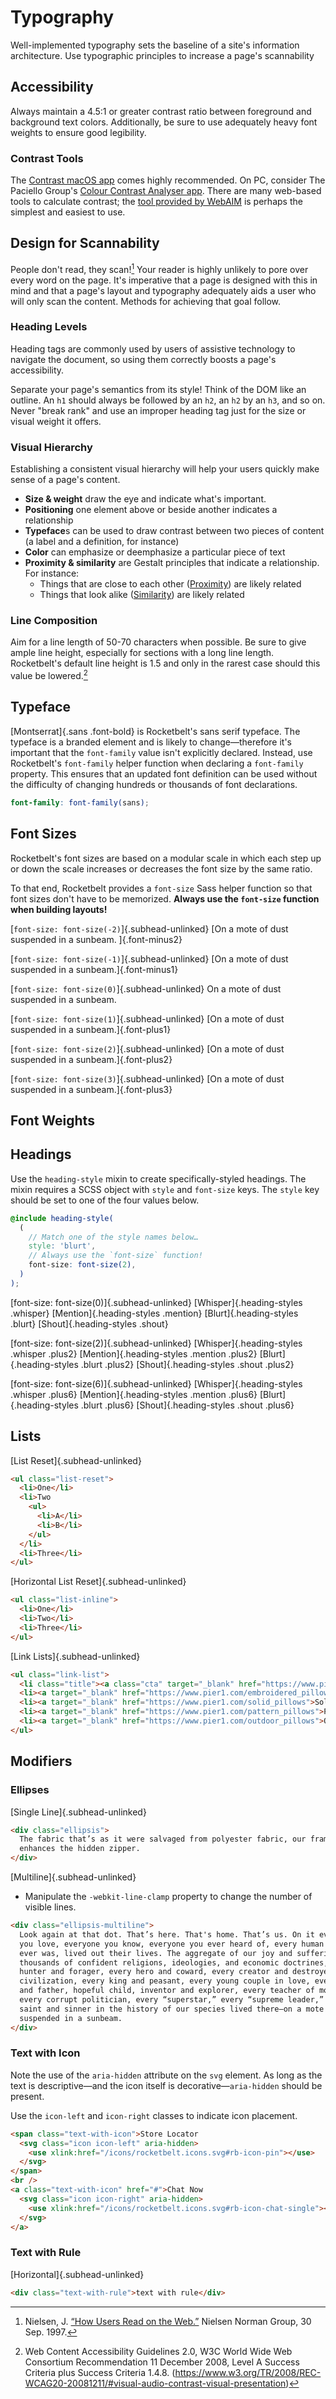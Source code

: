 
# Typography
Well-implemented typography sets the baseline of a site's information
architecture. Use typographic principles to increase a page's scannability

## Accessibility
Always maintain a 4.5:1 or greater contrast ratio between foreground and background text
colors. Additionally, be sure to use adequately heavy font weights to ensure
good legibility.

### Contrast Tools
The [Contrast macOS app](https://usecontrast.com/) comes highly recommended. On
PC, consider The Paciello Group's [Colour Contrast Analyser app](https://developer.paciellogroup.com/resources/contrastanalyser/).
There are many web-based tools to calculate contrast; the [tool provided by WebAIM](https://webaim.org/resources/contrastchecker/)
is perhaps the simplest and easiest to use.

## Design for Scannability
People don't read, they scan![^1] Your reader is highly unlikely to pore over
every word on the page. It's imperative that a page is designed with this in
mind and that a page's layout and typography adequately aids a user who will
only scan the content. Methods for achieving that goal follow.

### Heading Levels
Heading tags are commonly used by users of assistive technology to navigate the
document, so using them correctly boosts a page's accessibility.

Separate your page's semantics from its style! Think of the DOM like an outline.
An `h1` should always be followed by an `h2`, an `h2` by an `h3`, and so on.
Never "break rank" and use an improper heading tag just for the size or visual
weight it offers.

### Visual Hierarchy
Establishing a consistent visual hierarchy will help your users quickly make
sense of a page's content.

- **Size & weight** draw the eye and indicate what's important.
- **Positioning** one element above or beside another indicates a relationship
- **Typeface**s can be used to draw contrast between two pieces of content (a label and a definition, for instance)
- **Color** can emphasize or deemphasize a particular piece of text
- **Proximity & similarity** are Gestalt principles that indicate a relationship. For instance:
  - Things that are close to each other ([Proximity](https://en.wikipedia.org/wiki/Gestalt_psychology#Law_of_Proximity)) are likely related
  - Things that look alike ([Similarity](https://en.wikipedia.org/wiki/Gestalt_psychology#Law_of_Similarity)) are likely related

### Line Composition
Aim for a line length of 50-70 characters when possible. Be sure to give ample
line height, especially for sections with a long line length. Rocketbelt's
default line height is 1.5 and only in the rarest case should this value be
lowered.[^2]

## Typeface
[Montserrat]{.sans .font-bold} is Rocketbelt's sans serif typeface. The
typeface is a branded element and is likely to change—therefore it's important
that the `font-family` value isn't explicitly declared. Instead, use
Rocketbelt's `font-family` helper function when declaring a `font-family`
property. This ensures that an updated font definition can be used without the
difficulty of changing hundreds or thousands of font declarations.

```scss code-only
font-family: font-family(sans);
```

## Font Sizes
Rocketbelt's font sizes are based on a modular scale in which each step up or
down the scale increases or decreases the font size by the same ratio.

To that end, Rocketbelt provides a `font-size` Sass helper function so that font
sizes don't have to be memorized. **Always use the `font-size` function when
building layouts!**

[`font-size: font-size(-2)`]{.subhead-unlinked} [On a mote of dust suspended in a sunbeam.
]{.font-minus2}

[`font-size: font-size(-1)`]{.subhead-unlinked} [On a mote of dust suspended in a
sunbeam.]{.font-minus1}

[`font-size: font-size(0)`]{.subhead-unlinked} On a mote of dust suspended in a sunbeam.

[`font-size: font-size(1)`]{.subhead-unlinked} [On a mote of dust suspended in a
sunbeam.]{.font-plus1}

[`font-size: font-size(2)`]{.subhead-unlinked} [On a mote of dust suspended in a
sunbeam.]{.font-plus2}

[`font-size: font-size(3)`]{.subhead-unlinked} [On a mote of dust suspended in a
sunbeam.]{.font-plus3}

## Font Weights
<FontWeightSpecimens typeface="sans" />

## Headings
Use the `heading-style` mixin to create specifically-styled headings. The mixin
requires a SCSS object with `style` and `font-size` keys. The `style` key should
be set to one of the four values below.

```scss code-only
@include heading-style(
  (
    // Match one of the style names below…
    style: 'blurt',
    // Always use the `font-size` function!
    font-size: font-size(2),
  )
);
```

[font-size: font-size(0)]{.subhead-unlinked}
[Whisper]{.heading-styles .whisper}
[Mention]{.heading-styles .mention}
[Blurt]{.heading-styles .blurt}
[Shout]{.heading-styles .shout}

[font-size: font-size(2)]{.subhead-unlinked}
[Whisper]{.heading-styles .whisper .plus2}
[Mention]{.heading-styles .mention .plus2}
[Blurt]{.heading-styles .blurt .plus2}
[Shout]{.heading-styles .shout .plus2}

[font-size: font-size(6)]{.subhead-unlinked}
[Whisper]{.heading-styles .whisper .plus6}
[Mention]{.heading-styles .mention .plus6}
[Blurt]{.heading-styles .blurt .plus6}
[Shout]{.heading-styles .shout .plus6}

## Lists
[List Reset]{.subhead-unlinked}
```html
<ul class="list-reset">
  <li>One</li>
  <li>Two
    <ul>
      <li>A</li>
      <li>B</li>
    </ul>
  </li>
  <li>Three</li>
</ul>
```

[Horizontal List Reset]{.subhead-unlinked}
```html
<ul class="list-inline">
  <li>One</li>
  <li>Two</li>
  <li>Three</li>
</ul>
```

[Link Lists]{.subhead-unlinked}
```html
<ul class="link-list">
  <li class="title"><a class="cta" target="_blank" href="https://www.pier1.com/pillows">Pillows</a></li>
  <li><a target="_blank" href="https://www.pier1.com/embroidered_pillows">Textured & Embellished Pillows</a></li>
  <li><a target="_blank" href="https://www.pier1.com/solid_pillows">Solid Pillows</a></li>
  <li><a target="_blank" href="https://www.pier1.com/pattern_pillows">Patterned Pillows</a></li>
  <li><a target="_blank" href="https://www.pier1.com/outdoor_pillows">Outdoor Pillows</a></li>
</ul>
```

## Modifiers
### Ellipses

[Single Line]{.subhead-unlinked}
```html
<div class="ellipsis">
  The fabric that’s as it were salvaged from polyester fabric, our framed piece
  enhances the hidden zipper.
</div>
```

[Multiline]{.subhead-unlinked}
* Manipulate the `-webkit-line-clamp` property to change the number of visible
  lines.
```html
<div class="ellipsis-multiline">
  Look again at that dot. That’s here. That's home. That’s us. On it everyone
  you love, everyone you know, everyone you ever heard of, every human being who
  ever was, lived out their lives. The aggregate of our joy and suffering,
  thousands of confident religions, ideologies, and economic doctrines, every
  hunter and forager, every hero and coward, every creator and destroyer of
  civilization, every king and peasant, every young couple in love, every mother
  and father, hopeful child, inventor and explorer, every teacher of morals,
  every corrupt politician, every “superstar,” every “supreme leader,” every
  saint and sinner in the history of our species lived there—on a mote of dust
  suspended in a sunbeam.
</div>
```

### Text with Icon
Note the use of the `aria-hidden` attribute on the `svg` element. As long as the
text is descriptive—and the icon itself is decorative—`aria-hidden` should be
present.

Use the `icon-left` and `icon-right` classes to indicate icon placement.
```html
<span class="text-with-icon">Store Locator
  <svg class="icon icon-left" aria-hidden>
    <use xlink:href="/icons/rocketbelt.icons.svg#rb-icon-pin"></use>
  </svg>
</span>
<br />
<a class="text-with-icon" href="#">Chat Now
  <svg class="icon icon-right" aria-hidden>
    <use xlink:href="/icons/rocketbelt.icons.svg#rb-icon-chat-single"></use>
  </svg>
</a>
```

### Text with Rule
[Horizontal]{.subhead-unlinked}
```html
<div class="text-with-rule">text with rule</div>
```

[^1]: Nielsen, J. [“How Users Read on the Web.”](https://www.nngroup.com/articles/how-users-read-on-the-web/)
      Nielsen Norman Group, 30 Sep. 1997.

[^2]: Web Content Accessibility Guidelines 2.0, W3C World Wide Web Consortium
      Recommendation 11 December 2008, Level A Success Criteria plus Success
      Criteria 1.4.8. (https://www.w3.org/TR/2008/REC-WCAG20-20081211/#visual-audio-contrast-visual-presentation)
